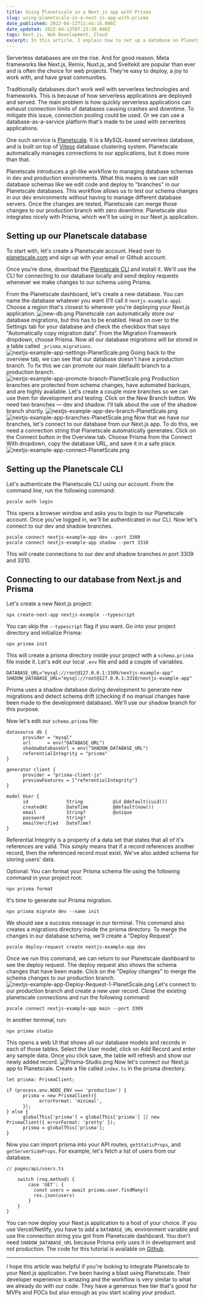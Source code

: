 ```yaml
---
title: Using Planetscale in a Next.js app with Prisma
slug: using-planetscale-in-a-next-js-app-with-prisma
date_published: 2022-04-12T11:44:16.000Z
date_updated: 2022-04-13T07:23:39.000Z
tags: Next.js, Web Development, Cloud
excerpt: In this article, I explain how to set up a database on Planetscale and how to connect a Next.js app to the database using Prisma.
---
```


Serverless databases are on the rise. And for good reason. Meta frameworks like Next.js, Remix, Nuxt.js, and Sveltekit are popular than ever and is often the choice for web projects. They're easy to deploy, a joy to work with, and have great communities.

Traditionally databases don't work well with serverless technologies and frameworks. This is because of how serverless applications are deployed and served. The main problem is how quickly serverless applications can exhaust connection limits of databases causing crashes and downtime. To mitigate this issue, connection pooling could be used. Or we can use a database-as-a-service platform that's made to be used with serverless applications.

One such service is [Planetscale](https://planetscale.com). It is a MySQL-based serverless database, and is built on top of [Vitess](https://vitess.io/) database clustering system. Planetscale automatically manages connections to our applications, but it does more than that.

Planetscale introduces a git-like workflow to managing database schemas in dev and production environments. What this means is we can edit database schemas like we edit code and deploy to "branches" in our Planetscale databases. This workflow allows us to test our schema changes in our dev environments without having to manage different database servers. Once the changes are tested, Planetscale can merge those changes to our production branch with zero downtime. Planetscale also integrates nicely with Prisma, which we'll be using in our Next.js application.

## Setting up our Planetscale database

To start with, let's create a Planetscale account. Head over to [planetscale.com](https://planetscale.com) and sign up with your email or Github account.

Once you're done, download the [Planetscale CLI](https://planetscale.com/cli) and install it. We'll use the CLI for connecting to our database locally and send deploy requests whenever we make changes to our schema using Prisma.

From the Planetscale dashboard, let's create a new database. You can name the database whatever you want (I'll call it `nextjs-example-app`). Choose a region that's closest to wherever you're deploying your Next.js application.
![new-db.png](https://cdn.hashnode.com/res/hashnode/image/upload/v1649763168496/5kzbZh6QQ.png)
Planetscale can automatically store our database migrations, but this has to be enabled. Head on over to the Settings tab for your database and check the checkbox that says "Automatically copy migration data". From the Migration Framework dropdown, choose Prisma. Now all our database migrations will be stored in a table called `_prisma_migrations`.
![nextjs-example-app-settings-PlanetScale.png](https://cdn.hashnode.com/res/hashnode/image/upload/v1649763184814/ChjdbPiSr.png)
Going back to the overview tab, we can see that our database doesn't have a production branch. To fix this we can promote our main (default) branch to a production branch.
![nextjs-example-app-promote-branch-PlanetScale.png](https://cdn.hashnode.com/res/hashnode/image/upload/v1649763387707/Z89W9S0v-.png)
Production branches are protected from schema changes, have automated backups, and are highly available. Let's create a couple more branches so we can use them for development and testing. Click on the New Branch button. We need two branches — dev and shadow. I'll talk about the use of the shadow branch shortly.
![nextjs-example-app-dev-branch-PlanetScale.png](https://cdn.hashnode.com/res/hashnode/image/upload/v1649763415513/Jbw9diBoe.png)![nextjs-example-app-branches-PlanetScale.png](https://cdn.hashnode.com/res/hashnode/image/upload/v1649763424687/4bt2nHzZN.png)
Now that we have our branches, let's connect to our database from our Next.js app. To do this, we need a connection string that Planetscale automatically generates. Click on the Connect button in the Overview tab. Choose Prisma from the Connect With dropdown, copy the database URL, and save it in a safe place.
![nextjs-example-app-connect-PlanetScale.png](https://cdn.hashnode.com/res/hashnode/image/upload/v1649763455464/FiBcPR4W1.png)

## Setting up the Planetscale CLI

Let's authenticate the Planetscale CLI using our account. From the command line, run the following command:

    pscale auth login

This opens a browser window and asks you to login to our Planetscale account. Once you've logged in, we'll be authenticated in our CLI. Now let's connect to our dev and shadow branches.

    pscale connect nextjs-example-app dev --port 3309
    pscale connect nextjs-example-app shadow --port 3310

This will create connections to our dev and shadow branches in port 3309 and 3310.

## Connecting to our database from Next.js and Prisma

Let's create a new Next.js project:

    npx create-next-app nextjs-example --typescript

You can skip the `--typescript` flag if you want. Go into your project directory and initialize Prisma:

    npx prisma init

This will create a prisma directory inside your project with a `schema.prisma` file inside it. Let's edit our local `.env` file and add a couple of variables.

    DATABASE_URL="mysql://root@127.0.0.1:3309/nextjs-example-app"
    SHADOW_DATABASE_URL="mysql://root@127.0.0.1:3310/nextjs-example-app"

Prisma uses a shadow database during development to generate new migrations and detect schema drift (checking if no manual changes have been made to the development database). We'll use our shadow branch for this purpose.

Now let's edit our `schema.prisma` file:

    datasource db {
          provider = "mysql"
          url      = env("DATABASE_URL")
          shadowDatabaseUrl = env("SHADOW_DATABASE_URL")
          referentialIntegrity = "prisma"
    }

    generator client {
          provider = "prisma-client-js"
          previewFeatures = ["referentialIntegrity"]
    }

    model User {
          id              String           @id @default(cuid())
          createdAt       DateTime         @default(now())
          email           String?          @unique
          password        String?
          emailVerified   DateTime?
    }

Referential Integrity is a property of a data set that states that all of it's references are valid. This simply means that if a record references another record, then the referenced record must exist. We've also added schema for storing users' data.

Optional: You can format your Prisma schema file using the following command in your project root:

    npx prisma format

It's time to generate our Prisma migration.

    npx prisma migrate dev --name init

We should see a success message in our terminal. This command also creates a migrations directory inside the prisma directory. To merge the changes in our database schema, we'll create a "Deploy Request".

    pscale deploy-request create nextjs-example-app dev

Once we run this command, we can return to our Planetscale dashboard to see the deploy request. The deploy request also shows the schema changes that have been made. Click on the "Deploy changes" to merge the schema changes to our production branch.
![nextjs-example-app-Deploy-Request-1-PlanetScale.png](https://cdn.hashnode.com/res/hashnode/image/upload/v1649763517837/UxMYEVFCK.png)
Let's connect to our production branch and create a new user record. Close the existing planetscale connections and run the following command:

    pscale connect nextjs-example-app main --port 3309

In another terminal, run:

    npx prisma studio

This opens a web UI that shows all our database models and records in each of those tables. Select the User model, click on Add Record and enter any sample data. Once you click save, the table will refresh and show our newly added record.
![Prisma-Studio.png](https://cdn.hashnode.com/res/hashnode/image/upload/v1649763563787/B8-sWTYm2.png)
Now let's connect our Next.js app to Planetscale. Create a file called `index.ts` in the prisma directory.


    let prisma: PrismaClient;

    if (process.env.NODE_ENV === 'production') {
          prisma = new PrismaClient({
                errorFormat: 'minimal',
          });
    } else {
          globalThis['prisma'] = globalThis['prisma'] || new PrismaClient({ errorFormat: 'pretty' });
          prisma = globalThis['prisma'];
    }


Now you can import prisma into your API routes, `getStaticProps`, and `getServerSideProps`. For example, let's fetch a list of users from our database.

    // pages/api/users.ts

        switch (req.method) {
            case 'GET': {
              const users = await prisma.user.findMany()
              res.json(users)
            }
        }
    }

You can now deploy your Next.js application to a host of your choice. If you use Vercel/Netlify, you have to add a `DATABASE_URL` environment variable and use the connection string you got from Planetscale dashboard. You don't need `SHADOW_DATABASE_URL` because Prisma only uses it in development and not production. The code for this tutorial is available on [Github](https://github.com/ilangorajagopal/nextjs-platnetscale-example).

---

I hope this article was helpful if you're looking to integrate Planetscale to your Next.js application. I've been having a blast using Planetscale. Their developer experience is amazing and the workflow is very similar to what we already do with our code. They have a generous free tier that's good for MVPs and POCs but also enough as you start scaling your product.
